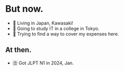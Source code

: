 # But now.

- 🗾 Living in Japan, Kawasaki!
- 🧙 Going to study IT in a college in Tokyo.
- 🍙 Trying to find a way to cover my expenses here.

## At then.

- 🈴 Got JLPT N1 in 2024, Jan.
